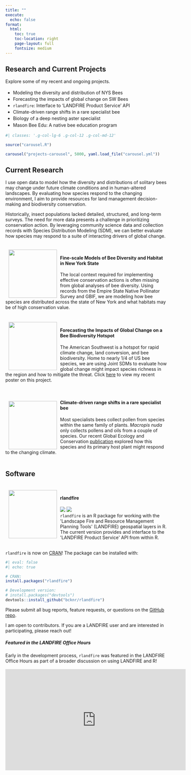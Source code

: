```yaml
---
title: ""
execute:
  echo: false
format: 
  html:
    toc: true
    toc-location: right
    page-layout: full
    fontsize: medium
---
```


::: {.grid .column-page}
::: {.headline .g-col-lg-6 .g-col-12 .g-col-md-12}

# Research and Current Projects

Explore some of my recent and ongoing projects.

-   Modeling the diversity and distribution of NYS Bees

-   Forecasting the impacts of global change on SW Bees

-   `rlandfire`: Interface to 'LANDFIRE Product Service' API 

-   Climate-driven range shifts in a rare specialist bee

-   Biology of a deep nesting aster specialist

-   Mason Bee Edu: A native bee education program

:::

```r
#| classes: '.g-col-lg-6 .g-col-12 .g-col-md-12'

source("carousel.R")

carousel("projects-carousel", 5000, yaml.load_file("carousel.yml"))

```
:::

::: {.grid .column-page}
::: {.g-col-12}
## Current Research

I use open data to model how the diversity and distributions of solitary bees may change under future climate conditions and in human-altered landscapes. By evaluating how species respond to the changing environment, I aim to provide resources for land management decision-making and biodiversity conservation.

Historically, insect populations lacked detailed, structured, and long-term surveys. The need for more data presents a challenge in prioritizing conservation action. By leveraging community science data and collection records with Species Distribution Modeling (SDM), we can better evaluate how species may respond to a suite of interacting drivers of global change.


```{=html}
<div>
  <div style="float: left; position: relative; top: 10px; padding:10px;">
  <img src="./images/esnps.png"
       width = "150" />
  <br>
  </div>
<br>
<h4> Fine-scale Models of Bee Diversity and Habitat in New York State </h4>

The local context required for implementing effective conservation actions is often missing from global analyses of bee diversity. Using records from the Empire State Native Pollinator Survey and GBIF, we are modeling how bee species are distributed across the state of New York and what habitats may be of high conservation value.

</div>

<br>
```

```{=html}
<div>
  <div style="float: left; position: relative; top: 10px; padding:10px;">
  <img src="./images/main_map2.png"
       width = "150" />
  <br>
  </div>
<br>
<h4> Forecasting the Impacts of Global Change on a Bee Biodiversity Hotspot </h4>

The American Southwest is a hotspot for rapid climate change, land conversion, and bee biodiversity. Home to nearly 1/4 of US bee species, we are using Joint SDMs to evaluate how global change might impact species richness in the region and how to mitigate the threat. Click <a href="/dsw_poster.html">here</a> to view my recent poster on this project.

</div>

<br>
```


```{=html}
<div>
  <div style="float: left; position: relative; top: 30px; padding:10px;">
  <img src="./images/mnuda_sdm.jpg"
       width = "150" />
       <br><br>
  </div>
<br>
<h4> Climate-driven range shifts in a rare specialist bee </h4>
Most specialists bees collect pollen from species within the same family of plants. <i>Macropis nuda</i> only collects pollens and oils from a couple of species. Our recent Global Ecology and Conservation <a href="https://doi.org/10.1016/j.gecco.2022.e02180">publication</a> explored how this species and its primary host plant might respond to the changing climate. 
</div>

<br>
```



## Software

```{=html}
<div>
  <div style="float: left; position: relative; top: 10px; padding:10px;">
  <img src="./images/rlandfire.png"
       width = "150" />
  </div>
<br>
<h4> rlandfire </h4>
<img src = "https://www.r-pkg.org/badges/version-last-release/rlandfire" /> <img src = "https://cranlogs.r-pkg.org/badges/grand-total/rlandfire" /> <br>
<code>rlandfire</code> is an R package for working with the 'Landscape Fire and Resource Management Planning Tools' (LANDFIRE) geospatial layers in R. The current version provides and interface to the 'LANDFIRE Product Service' API from within R. 
<br>
</div>

<br>
```

`rlandfire` is now on [CRAN](https://cran.r-project.org/package=rlandfire)! The package can be installed with:

```r
#| eval: false
#| echo: true

# CRAN:
install.packages("rlandfire")

# Development version:
# install.packages("devtools")
devtools::install_github("bcknr/rlandfire")
```
Please submit all bug reports, feature requests, or questions on the [GitHub repo](https://github.com/bcknr/rlandfire/issues).

I am open to contributors. If you are a LANDFIRE user and are interested in participating, please reach out!

```{=html}
<h5> Featured in the LANDFIRE Office Hours  </h5>
Early in the development process, <code>rlandfire</code> was featured in the LANDFIRE Office Hours as part of a broader discussion on using LANDFIRE and R!
<br><br>
<div class="embed-youtube">
  <iframe width="560" height="315" src="https://www.youtube.com/embed/Go5foMcOG-c" title="YouTube video player" frameborder="0" allow="accelerometer;     
  autoplay; clipboard-write; encrypted-media; gyroscope; picture-in-picture; web-share" allowfullscreen></iframe>
</div>
```

:::
:::
```{=html}

<style>

.headline p {

  margin: 0;

  padding-bottom: 0.2rem;

}


.carousel.card {

  padding-top: 2em;

}

.carousel img {

  width: 70%;

  margin-bottom: 110px;

}

.carousel-control-prev-icon, .carousel-control-next-icon {

  margin-bottom: 110px;

}

.carousel-caption {

  padding-top: 1em;

}


</style>
```
